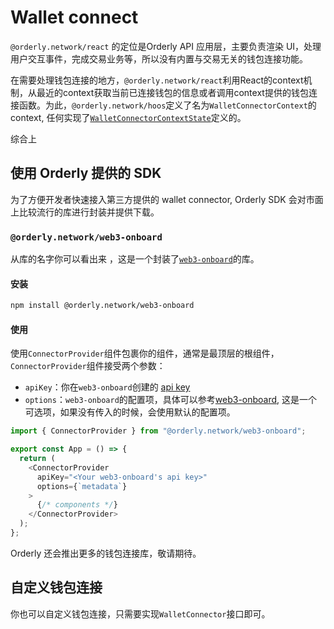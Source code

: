 # Wallet connect

`@orderly.network/react` 的定位是Orderly API 应用层，主要负责渲染 UI，处理用户交互事件，完成交易业务等，所以没有内置与交易无关的钱包连接功能。

在需要处理钱包连接的地方，`@orderly.network/react`利用React的context机制，从最近的context获取当前已连接钱包的信息或者调用context提供的钱包连接函数。为此，`@orderly.network/hoos`定义了名为`WalletConnectorContext`的context, 任何实现了[`WalletConnectorContextState`](/)定义的。

综合上



## 使用 Orderly 提供的 SDK

为了方便开发者快速接入第三方提供的 wallet connector, Orderly SDK 会对市面上比较流行的库进行封装并提供下载。

### `@orderly.network/web3-onboard`

从库的名字你可以看出来 ，这是一个封装了[`web3-onboard`](https://onboard.blocknative.com/docs/modules/react)的库。

#### 安装

```bash npm2yarn copy
npm install @orderly.network/web3-onboard
```

#### 使用

使用`ConnectorProvider`组件包裹你的组件，通常是最顶层的根组件，`ConnectorProvider`组件接受两个参数：

- `apiKey`：你在`web3-onboard`创建的 [api key](https://explorer.blocknative.com/account)
- `options`：`web3-onboard`的配置项，具体可以参考[web3-onboard](https://onboard.blocknative.com/docs/modules/core#initialization), 这是一个可选项，如果没有传入的时候，会使用默认的配置项。

```typescript copy
import { ConnectorProvider } from "@orderly.network/web3-onboard";

export const App = () => {
  return (
    <ConnectorProvider
      apiKey="<Your web3-onboard's api key>"
      options={`metadata`}
    >
      {/* components */}
    </ConnectorProvider>
  );
};
```

Orderly 还会推出更多的钱包连接库，敬请期待。

## 自定义钱包连接

你也可以自定义钱包连接，只需要实现`WalletConnector`接口即可。

```typescript copy

```
